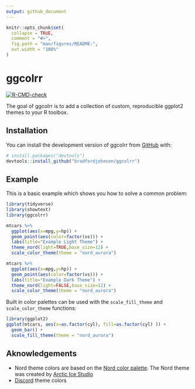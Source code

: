 ```yaml
---
output: github_document
---
```


<!-- README.md is generated from README.Rmd. Please edit that file -->

```r
knitr::opts_chunk$set(
  collapse = TRUE,
  comment = "#>",
  fig.path = "man/figures/README-",
  out.width = "100%"
)
```

# ggcolrr

<!-- badges: start -->
[![R-CMD-check](https://github.com/bradfordjohnson/ggcolrr/actions/workflows/R-CMD-check.yaml/badge.svg)](https://github.com/bradfordjohnson/ggcolrr/actions/workflows/R-CMD-check.yaml)
<!-- badges: end -->

The goal of ggcolrr is to add a collection of custom, reproducible ggplot2 themes to your R toolbox.

## Installation

You can install the development version of ggcolrr from [GitHub](https://github.com/) with:

``` r
# install.packages("devtools")
devtools::install_github("bradfordjohnson/ggcolrr")
```

## Example

This is a basic example which shows you how to solve a common problem:

```r
library(tidyverse)
library(showtext)
library(ggcolrr)

mtcars %>%
  ggplot(aes(x=mpg,y=hp)) +
  geom_point(aes(color=factor(vs))) +
  labs(title="Example Light Theme") +
  theme_nord(light=TRUE,base_size=12) +
  scale_color_theme(theme = "nord_aurora")
```

```r
mtcars %>%
  ggplot(aes(x=mpg,y=hp)) +
  geom_point(aes(color=factor(vs))) +
  labs(title="Example Dark Theme") +
  theme_nord(light=FALSE,base_size=12) +
  scale_color_theme(theme = "nord_aurora")
```

Built in color palettes can be used with the `scale_fill_theme` and `scale_color_theme` functions:

```r
library(ggplot2)
ggplot(mtcars, aes(x=as.factor(cyl), fill=as.factor(cyl) )) +
  geom_bar() +
  scale_fill_theme(theme = "nord_aurora")
```

## Aknowledgements

- Nord theme colors are based on the [Nord color palette](https://www.nordtheme.com/). The Nord theme was created by [Arctic Ice Studio](https://github.com/arcticicestudio)
- [Discord](https://discord.com/branding) theme colors
